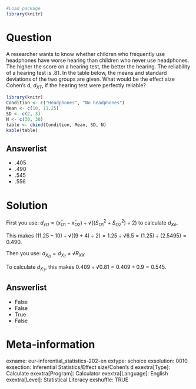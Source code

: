 ```{r, echo = FALSE, results = "hide"}
#Load package
library(knitr)
```

Question
========
A researcher wants to know whether children who frequently use headphones have worse hearing than children who never use headphones. The higher the score on a hearing test, the better the hearing. The reliability of a hearing test is .81. In the table below, the means and standard deviations of the two groups are given. What would be the effect size Cohen’s d, $d_{XT}$, if the hearing test were perfectly reliable?


```{r, echo=FALSE}
library(knitr)
Condition <- c("Headphones", "No headphones")
Mean <- c(10, 11.25)
SD <- c(2, 3)
N <- c(30, 30)
table <- cbind(Condition, Mean, SD, N)
kable(table)
```

Answerlist
----------
* .405
* .490
* .545
* .556


Solution
========
First you use: 
 $d_{xO} = (x̄_{O1} -x̄_{O2}) \div √ ((S^2_{O1}+S^2_{O2}) \div 2)$ to calculate $d_{Xo}$. 

This makes $(11.25 - 10) \div √((9 + 4) \div 2)=1.25 \div √6.5 = (1.25 ) \div (2.5495) = 0.490$. 

Then you use:
$d_{X_O} = d_{X_T} \times √R_{XX}$

To calculate $d_{X_T}$, this makes $0.409 \div √0.81 = 0.409 \div 0.9 = 0.545$.

Answerlist
----------
* False
* False
* True
* False


Meta-information
================
exname: eur-inferential_statistics-202-en
extype: schoice
exsolution: 0010
exsection: Inferential Statistics/Effect size/Cohen's d
exextra[Type]: Calculate
exextra[Program]: Calculator
exextra[Language]: English
exextra[Level]: Statistical Literacy
exshuffle: TRUE